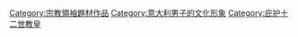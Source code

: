 [[Category:宗教領袖題材作品|Category:宗教領袖題材作品]]
[[Category:意大利男子的文化形象|Category:意大利男子的文化形象]]
[[Category:庇护十二世教皇|Category:庇护十二世教皇]]